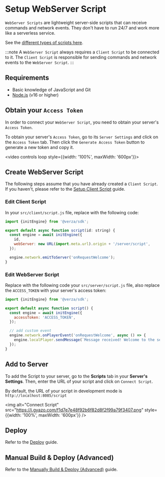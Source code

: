 # Setup WebServer Script

`WebServer Scripts` are lightweight server-side scripts that can receive commands and network events. They don't have to run 24/7 and work more like a serverless service.

See the [different types of scripts here](/concepts/scripts).

:::note
A `WebServer Script` always requires a `Client Script` to be connected to it. The `Client Script` is responsible for sending commands and network events to the `WebServer Script`.
:::

## Requirements

- Basic knowledge of JavaScript and Git
- [Node.js](https://nodejs.org/en/) (v16 or higher)

## Obtain your `Access Token`

In order to connect your `WebServer Script`, you need to obtain your server's `Access Token`.

To obtain your server's `Access Token`, go to its `Server Settings` and click on the `Access Token` tab. Then click the `Generate Access Token` button to generate a new token and copy it.

<video controls loop style={{width: '100%', maxWidth: '600px'}}>
  <source src="https://i.gyazo.com/9a45f515b716c301f4b932e3adfb6146.mp4" />
</video>

## Create WebServer Script

The following steps assume that you have already created a `Client Script`. If you haven't, please refer to the [Setup Client Script](/getting-started/setup-client-script) guide.

### Edit Client Script

In your `src/client/script.js` file, replace with the following code:

```jsx title="src/client/script.js"
import {initEngine} from '@verza/sdk';

export default async function script(id: string) {
  const engine = await initEngine({
    id,
    webServer: new URL(import.meta.url).origin + '/server/script',
  });

  engine.network.emitToServer('onRequestWelcome');
}
```

### Edit WebServer Script

Replace with the following code your `src/server/script.js` file, also replace the `ACCESS_TOKEN` with your server's access token:

```jsx title="src/server/script.js"
import {initEngine} from '@verza/sdk';

export default async function script() {
  const engine = await initEngine({
    accessToken: 'ACCESS_TOKEN',
  });

  // add custom event
  engine.network.onPlayerEvent('onRequestWelcome', async () => {
    engine.localPlayer.sendMessage(`Message received! Welcome to the server!`);
  });
}
```

## Add to Server

To add the Script to your server, go to the **Scripts** tab in your **Server's Settings**. Then, enter the URL of your script and click on `Connect Script`.

By default, the URL of your script in development mode is `http://localhost:8085/script`

<img
  alt="Connect Script"
  src="https://i.gyazo.com/f1d7e7e48f92b6f82d8f2f99a79f3407.png"
  style={{width: '100%', maxWidth: '600px'}}
/>

## Deploy

Refer to the [Deploy](/getting-started/setup-client-script#deploy) guide.

## Manual Build & Deploy (Advanced)

Refer to the [Manually Build & Deploy (Advanced)](/getting-started/setup-client-script#Manual-build--deploy-advanced) guide.
